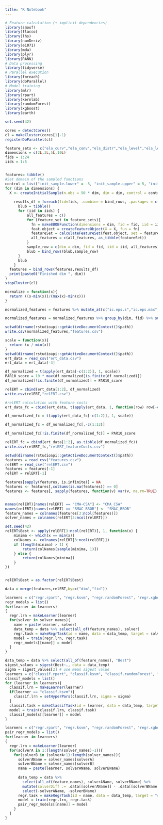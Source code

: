 ```yaml
---
title: "R Notebook"
---
```


```r
# Feature calculation (+ implicit dependencies)
library(smoof)
library(flacco)
library(lhs)
library(numDeriv)
library(e1071)
library(mda)
library(plyr)
library(RANN)
# Data processing
library(tidyverse)
# Parallel execution
library(foreach)
library(doParallel)
# Model training
library(mlr)
library(rpart)
library(kernlab)
library(randomForest)
library(xgboost)
library(earth)
```

```r
set.seed(42)

cores = detectCores()
cl = makeCluster(cores[1]-1)
registerDoParallel(cl)

feature_sets <- c("ela_curv","ela_conv","ela_distr","ela_level","ela_local","ela_meta","basic","cm_angle","disp","ic","nbc","pca")
dimensions = c(2L,3L,5L,10L)
fids = 1:24
iids = 1:5


features= tibble()
#Set domain of the sampled functions
control = list("init_sample.lower" = -5, "init_sample.upper" = 5, "init_sample.type" = "lhs")
for (dim in dimensions) {
  X <- createInitialSample(n.obs = 50 * dim, dim = dim, control = control)
  
    results_df = foreach(fid=fids, .combine = bind_rows, .packages = c("tidyverse","flacco","smoof")) %dopar% {
      blub = tibble()
      for (iid in iids) {
          all_features = c()
          for (feature_set in feature_sets){
            fn = makeBBOBFunction(dimensions = dim, fid = fid, iid = iid)
            feat.object = createFeatureObject(X = X, fun = fn)
            featureSet = calculateFeatureSet(feat.object, set = feature_set)
            all_features = c(all_features, as_tibble(featureSet))
          }
          sample_row = c(dim = dim, fid = fid, iid = iid, all_features)
          blub = bind_rows(blub,sample_row)
      }
      blub
    }
  features = bind_rows(features,results_df)
  print(paste0("Finished dim ", dim))
}
stopCluster(cl)
```

```r
normalize = function(x){
  return ((x-min(x))/(max(x)-min(x)))
}

normalized_features = features %>% mutate_at(c("ic.eps.s","ic.eps.max","ic.eps.ratio","ela_meta.lin_simple.intercept","ela_meta.lin_simple.coef.min","ela_meta.lin_simple.coef.max","pca.expl_var.cov_init","pca.expl_var_PC1.cov_init"), normalize)

normalized_features = normalized_features %>% group_by(dim, fid) %>% summarise_all(mean) %>% select(-iid) %>% ungroup()
```

```r
setwd(dirname(rstudioapi::getActiveDocumentContext()$path))
write.csv(normalized_features,"features.csv")
```

```r
scale = function(x){
  return (x / min(x))
}
setwd(dirname(rstudioapi::getActiveDocumentContext()$path))
ert_data = read_csv("ert_data.csv")
ert_data = ert_data[-3]

df_normalized = t(apply(ert_data[-c(1:2)], 1, scale))
PAR10_score = 10 * max(df_normalized[is.finite(df_normalized)])
df_normalized[!is.finite(df_normalized)] = PAR10_score

relERT = cbind(ert_data[1:2], df_normalized)
write.csv(relERT,"relERT.csv")

#relERT calculation with feature costs
ert_data_fc = cbind(ert_data, t(apply(ert_data, 1, function(row) row[-c(1, 2)] + row[1]*50)))

df_normalized_fc = t(apply(ert_data_fc[-c(1:2)], 1, scale))

df_normalized_fc = df_normalized_fc[,-c(1:12)]

df_normalized_fc[!is.finite(df_normalized_fc)] = PAR10_score

relERT_fc = cbind(ert_data[1:2], as.tibble(df_normalized_fc))
write.csv(relERT_fc,"relERT_featureCosts.csv")
```

```r
setwd(dirname(rstudioapi::getActiveDocumentContext()$path))
features = read_csv("features.csv")
relERT = read_csv("relERT.csv")
features = features[-1]
relERT = relERT[-1]
```

```r
features[sapply(features, is.infinite)] = NA
features <- features[,colSums(is.na(features)) == 0]
features <- features[, sapply(features, function(v) var(v, na.rm=TRUE)!=0)]


names(relERT)[names(relERT) == "CMA-CSA"] <- "CMA_CSA"
names(relERT)[names(relERT) == "SMAC-BBOB"] <- "SMAC_BBOB"
feature_names = colnames(features[3:ncol(features)])
solver_names = colnames(relERT[3:ncol(relERT)])

set.seed(42)
relERT$Best <- apply(relERT[3:ncol(relERT)], 1, function(x) {
    minima <- which(x == min(x))
    colNames <- colnames(relERT[3:ncol(relERT)])
    if (length(minima) > 1) {
        return(colNames[sample(minima, 1)])
    } else {
        return(colNames[minima])
    }
})


relERT$Best = as.factor(relERT$Best)

data = merge(features,relERT,by=c("dim","fid"))
```

```r
learners = c("regr.rpart", "regr.ksvm", "regr.randomForest", "regr.xgboost", "regr.earth")
regr_models = list()
for(learner in learners)
{
  regr.lrn = makeLearner(learner)
  for(solver in solver_names){
    name = paste(learner, solver)
    data_temp = data %>% select(all_of(feature_names), solver)
    regr.task = makeRegrTask(id = name, data = data_temp, target = solver)
    model = train(regr.lrn, regr.task)
    regr_models[[name]] = model
  }
}
```

```r
data_temp = data %>% select(all_of(feature_names), "Best")
sigest_values = sigest(Best~., data = data_temp)
sigma = sigest_values[2] # use mean sigest value
learners = c("classif.rpart", "classif.ksvm", "classif.randomForest", "classif.xgboost")
classif_models = list()
for (learner in learners){
  classif.lrn = makeLearner(learner)
  if(learner == "classif.ksvm"){
    classif.lrn = setHyperPars(classif.lrn, sigma = sigma)
  }
  classif.task = makeClassifTask(id = learner, data = data_temp, target = "Best")
  model = train(classif.lrn, classif.task)
  classif_models[[learner]] = model
}
```

```r
learners = c("regr.rpart", "regr.ksvm", "regr.randomForest", "regr.xgboost", "regr.earth")
pair_regr_models = list()
for(learner in learners)
{
  regr.lrn = makeLearner(learner)
  for(solverA in 1:(length(solver_names)-1)){
    for(solverB in (solverA+1):length(solver_names)){
      solverAName = solver_names[solverA]
      solverBName = solver_names[solverB]
      name = paste(learner, solverAName, solverBName)
      
      data_temp = data %>% 
        select(all_of(feature_names), solverAName, solverBName) %>%
        mutate(solverDiff := .data[[solverAName]] - .data[[solverBName]]) %>%
        select(-solverAName, -solverBName)
      regr.task = makeRegrTask(id = name, data = data_temp, target = "solverDiff")
      model = train(regr.lrn, regr.task)
      pair_regr_models[[name]] = model
    }
  }
}
```



